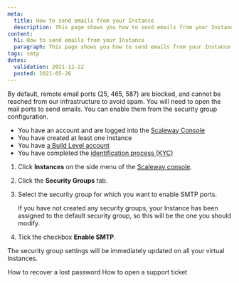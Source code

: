 ```yaml
---
meta:
  title: How to send emails from your Instance
  description: This page shows you how to send emails from your Instance
content:
  h1: How to send emails from your Instance
  paragraph: This page shows you how to send emails from your Instance
tags: smtp
dates:
  validation: 2021-12-22
  posted: 2021-05-26
---
```



By default, remote email ports (25, 465, 587) are blocked, and cannot be reached from our infrastructure to avoid spam. You will need to open the mail ports to send emails. You can enable them from the security group configuration.

<Message type="requirement">

  - You have an account and are logged into the [Scaleway Console](https://console.scaleway.com)
  - You have created at least one Instance
  - You have [a Build Level account](/console/my-account/how-to/create-an-account/)
  - You have completed the [identification process (KYC)](/console/my-account/how-to/verify-identity/)

</Message>



1. Click **Instances** on the side menu of the [Scaleway console](https://console.scaleway.com).

2. Click the **Security Groups** tab.

3. Select the security group for which you want to enable SMTP ports. 

    <Lightbox src="scaleway_security_groups.png" alt=""/>

    <Message type="note">

    If you have not created any security groups, your Instance has been assigned to the default security group, so this will be the one you should modify.

    </Message>


4. Tick the checkbox **Enable SMTP**.

    <Lightbox src="scaleway_enable_smtp.png" alt=""/>


<Message type="note">

 The security group settings will be immediately updated on all your virtual Instances.

</Message>


<Navigation title="See Also">
  <PreviousButton to="/console/my-account/how-to/recover-a-lost-password/">How to recover a lost password</PreviousButton>
  <NextButton to="/console/my-account/how-to/open-a-support-ticket/">How to open a support ticket</NextButton>
</Navigation>
